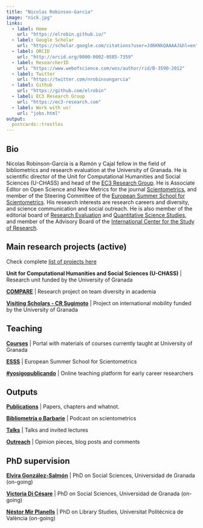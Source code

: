 ```yaml
---
title: "Nicolas Robinson-Garcia"
image: "nick.jpg"
links:
  - label: Home
    url: "https://elrobin.github.io/"
  - label: Google Scholar
    url: "https://scholar.google.com/citations?user=Jd6KNkQAAAAJ&hl=en"
  - label: ORCID
    url: "http://orcid.org/0000-0002-0585-7359"
  - label: ResearcherID
    url: "https://www.webofscience.com/wos/author/rid/B-3590-2012" 
  - label: Twitter
    url: "https://twitter.com/nrobinsongarcia"
  - label: Github
    url: "https://github.com/elrobin" 
  - label: EC3 Research Group
    url: "https://ec3-research.com" 
  - label: Work with us!
    url: "jobs.html"
output:
  postcards::trestles
---
```

 
## Bio

Nicolas Robinson-Garcia is a Ramón y Cajal fellow in the field of bibliometrics and research evaluation at the University of Granada. He is scientific director of the Unit for Computational Humanities and Social Sciences (U-CHASS) and head of the [EC3 Research Group](https://ec3-research.com). He is Associate Editor on Open Science and New Metrics for the journal [Scientometrics](https://www.springer.com/journal/11192), and member of the Steering Committee of the [European Summer School for Scientometrics](https://esss.info). His research interests are research careers and diversity, and science communication and social outreach. He is also member of the editorial board of [Research Evaluation](https://academic.oup.com/rev/) and [Quantitative Science Studies](https://direct.mit.edu/qss), and member of the Advisory Board of the [International Center for the Study of Research](https://www.elsevier.com/insights/icsr/lab).

## Main research projects (active)

Check complete [list of projects here](projects.html)

**Unit for Computational Humanities and Social Sciences (U-CHASS)** | Research unit funded by the University of Granada

**[COMPARE](https://compare-project.eu)** | Research project on team diversity in academia

**[Visiting Scholars - CR Sugimoto](https://ec3-research.com/proyecto/visiting-scholars-2021-2/)** | Project on international mobility funded by the University of Granada

## Teaching

**[Courses](https://sites.google.com/go.ugr.es/nrobinsongarcia-docencia)** | Portal with materials of courses currently taught at University of Granada

**[ESSS](https://esss.info)** | European Summer School for Scientometrics

**[#yosigopublicando](https://yosigopublicando.ugr.es)** | Online teaching platform for early career researchers

## Outputs

**[Publications](pubs.html)** | Papers, chapters and whatnot.

**[Bibliometría o Barbarie](https://ec3-research.com/podcast/)** | Podcast on scientometrics

**[Talks](talks.html)** | Talks and invited lectures

**[Outreach](outreach.html)** | Opinion pieces, blog posts and comments

## PhD supervision

**[Elvira González-Salmón](https://sites.google.com/go.ugr.es/egonzalezsalmon)** | PhD on Social Sciences, Universidad de Granada (on-going)

**[Victoria Di Césare](https://sites.google.com/view/vdicesare)** | PhD on Social Sciences, Universidad de Granada (on-going)

**[Néstor Mir Planells](https://nestormirplanells.wordpress.com/)** | PhD on Library Studies, Universitat Politècnica de València (on-going)